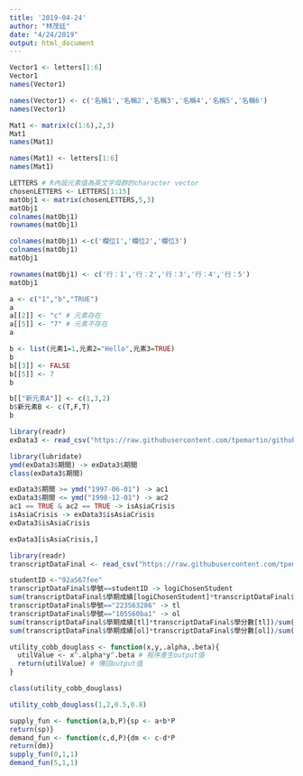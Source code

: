```yaml
---
title: '2019-04-24'
author: "林茂廷"
date: "4/24/2019"
output: html_document
---
```


```r
Vector1 <- letters[1:6]
Vector1
names(Vector1)
```

```r
names(Vector1) <- c('名稱1','名稱2','名稱3','名稱4','名稱5','名稱6')
names(Vector1)
```

```r
Mat1 <- matrix(c(1:6),2,3)
Mat1
names(Mat1) 
```

```r
names(Mat1) <- letters[1:6]
names(Mat1)
```

```r
LETTERS # R內設元素值為英文字母群的character vector
chosenLETTERS <- LETTERS[1:15]
matObj1 <- matrix(chosenLETTERS,5,3)
matObj1
colnames(matObj1) 
rownames(matObj1)
```

```r
colnames(matObj1) <-c('欄位1','欄位2','欄位3')
colnames(matObj1)
matObj1
```

```r
rownames(matObj1) <- c('行：1','行：2','行：3','行：4','行：5')
matObj1
```

```r
a <- c("1","b","TRUE")
a
a[[2]] <- "c" # 元素存在
a[[5]] <- "7" # 元素不存在
a
```

```r
b <- list(元素1=1,元素2="Hello",元素3=TRUE)
b
b[[3]] <- FALSE
b[[5]] <- 7
b
```

```r
b[["新元素A"]] <- c(1,3,2)
b$新元素B <- c(T,F,T)
b
```

```r
library(readr)
exData3 <- read_csv("https://raw.githubusercontent.com/tpemartin/github-data/master/exData3.csv",col_types = cols(匯率 = col_number(),期間 = col_character()))
```

```r
library(lubridate)
ymd(exData3$期間) -> exData3$期間
class(exData3$期間)
```

```r
exData3$期間 >= ymd("1997-06-01") -> ac1
exData3$期間 <= ymd("1998-12-01") -> ac2
ac1 == TRUE & ac2 == TRUE -> isAsiaCrisis
isAsiaCrisis -> exData3$isAsiaCrisis
exData3$isAsiaCrisis
```

```r
exData3[isAsiaCrisis,]
```

```r
library(readr)
transcriptDataFinal <- read_csv("https://raw.githubusercontent.com/tpemartin/github-data/master/transcriptDataFinal.csv")
```

```r
studentID <-"92aS67fee" 
transcriptDataFinal$學號==studentID -> logiChosenStudent
sum(transcriptDataFinal$學期成績[logiChosenStudent]*transcriptDataFinal$學分數[logiChosenStudent])/sum(transcriptDataFinal$學分數[logiChosenStudent]) -> GPA
transcriptDataFinal$學號=="223S63286" -> tl
transcriptDataFinal$學號=="105S60ba1" -> ol
sum(transcriptDataFinal$學期成績[tl]*transcriptDataFinal$學分數[tl])/sum(transcriptDataFinal$學分數[tl]) -> GPA2
sum(transcriptDataFinal$學期成績[ol]*transcriptDataFinal$學分數[ol])/sum(transcriptDataFinal$學分數[ol]) -> GPA1
```

```r
utility_cobb_douglass <- function(x,y,.alpha,.beta){
  utilValue <- x^.alpha*y^.beta # 程序產生output值
  return(utilValue) # 傳回output值
}
```

```r
class(utility_cobb_douglass)
```

```r
utility_cobb_douglass(1,2,0.5,0.8)
```

```r
supply_fun <- function(a,b,P){sp <- a+b*P
return(sp)}
demand_fun <- function(c,d,P){dm <- c-d*P
return(dm)}
supply_fun(0,1,1)
demand_fun(5,1,1)
```

